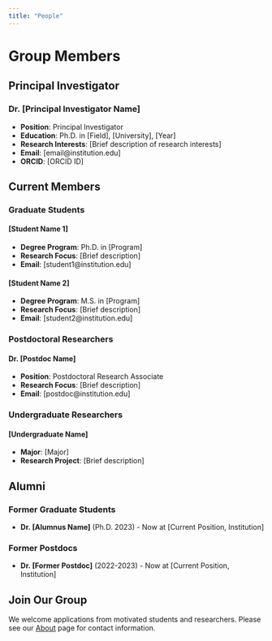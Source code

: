 ```yaml
---
title: "People"
---
```


# Group Members

## Principal Investigator

### Dr. [Principal Investigator Name]
- **Position**: Principal Investigator
- **Education**: Ph.D. in [Field], [University], [Year]
- **Research Interests**: [Brief description of research interests]
- **Email**: [email@institution.edu]
- **ORCID**: [ORCID ID]

## Current Members

### Graduate Students

#### [Student Name 1]
- **Degree Program**: Ph.D. in [Program]
- **Research Focus**: [Brief description]
- **Email**: [student1@institution.edu]

#### [Student Name 2]
- **Degree Program**: M.S. in [Program]
- **Research Focus**: [Brief description]
- **Email**: [student2@institution.edu]

### Postdoctoral Researchers

#### Dr. [Postdoc Name]
- **Position**: Postdoctoral Research Associate
- **Research Focus**: [Brief description]
- **Email**: [postdoc@institution.edu]

### Undergraduate Researchers

#### [Undergraduate Name]
- **Major**: [Major]
- **Research Project**: [Brief description]

## Alumni

### Former Graduate Students
- **Dr. [Alumnus Name]** (Ph.D. 2023) - Now at [Current Position, Institution]

### Former Postdocs
- **Dr. [Former Postdoc]** (2022-2023) - Now at [Current Position, Institution]

## Join Our Group

We welcome applications from motivated students and researchers. Please see our [About](about.qmd) page for contact information.